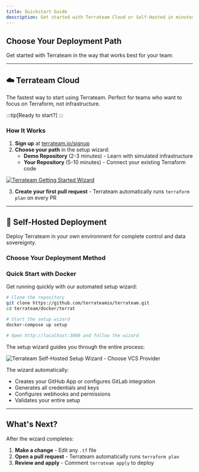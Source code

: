 ```yaml
---
title: Quickstart Guide
description: Get started with Terrateam Cloud or Self-Hosted in minutes.
---
```


## Choose Your Deployment Path

Get started with Terrateam in the way that works best for your team:

<CardGrid>
  <LinkCard 
    title="☁️ Terrateam Cloud" 
    description="Fastest setup • 2 minutes • Fully managed service • Free tier available"
    href="https://terrateam.io/signup"
    target="_blank"
  />
  
  <LinkCard 
    title="🏢 Self-Hosted" 
    description="Full control • 10-30 minutes • Your infrastructure • Complete data sovereignty"
    href="#-self-hosted-deployment"
  />
</CardGrid>

---

## ☁️ Terrateam Cloud

The fastest way to start using Terrateam. Perfect for teams who want to focus on Terraform, not infrastructure.

:::tip[Ready to start?]
<LinkCard
  title="Sign up for Terrateam Cloud"
  description="Launch the setup wizard and get running in 2 minutes"
  href="https://terrateam.io/signup"
  target="_blank"
/>
:::

### How It Works

1. **Sign up** at [terrateam.io/signup](https://terrateam.io/signup)
2. **Choose your path** in the setup wizard:
   - **Demo Repository** (2-3 minutes) - Learn with simulated infrastructure
   - **Your Repository** (5-10 minutes) - Connect your existing Terraform code

[![Terrateam Getting Started Wizard](/src/assets/getting-started-wizard.png)](https://terrateam.io/signup)

3. **Create your first pull request** - Terrateam automatically runs `terraform plan` on every PR

---

## 🏢 Self-Hosted Deployment

Deploy Terrateam in your own environment for complete control and data sovereignty.

### Choose Your Deployment Method

<CardGrid stacked>
  <LinkCard
    title="🐳 Docker Compose"
    description="Quick setup with automated wizard • Perfect for development and small teams • 10-15 minutes"
    href="/self-hosted/docker-compose"
  />
  <LinkCard
    title="☸️ Kubernetes / Helm"
    description="Production-ready with high availability • Ideal for enterprise deployments • 20-30 minutes"
    href="/self-hosted/kubernetes"
  />
</CardGrid>

### Quick Start with Docker

Get running quickly with our automated setup wizard:

```sh
# Clone the repository
git clone https://github.com/terrateamio/terrateam.git
cd terrateam/docker/terrat

# Start the setup wizard
docker-compose up setup

# Open http://localhost:3000 and follow the wizard
```

The setup wizard guides you through the entire process:

![Terrateam Self-Hosted Setup Wizard - Choose VCS Provider](/src/assets/terrateam-setup.png)

The wizard automatically:
- Creates your GitHub App or configures GitLab integration
- Generates all credentials and keys
- Configures webhooks and permissions
- Validates your entire setup

---

## What's Next?

After the wizard completes:

1. **Make a change** - Edit any `.tf` file
2. **Open a pull request** - Terrateam automatically runs `terraform plan`
3. **Review and apply** - Comment `terrateam apply` to deploy
